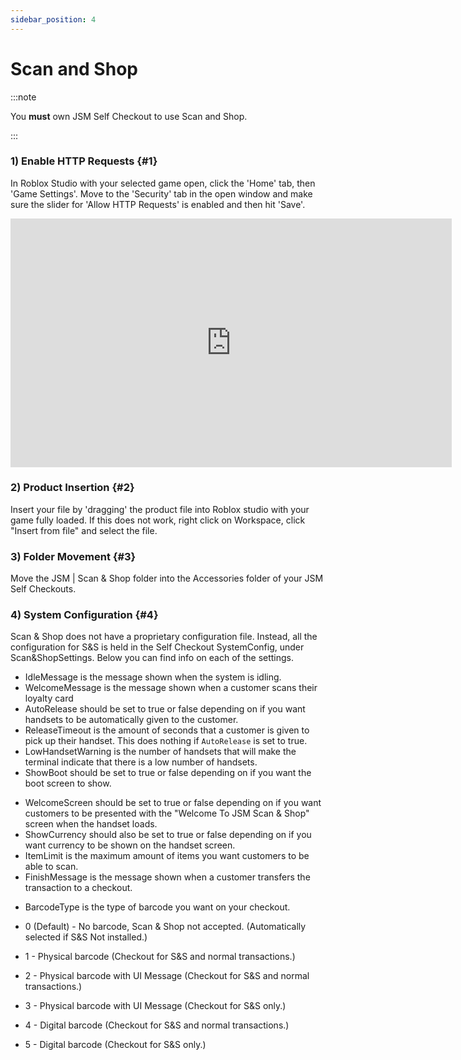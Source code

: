 ```yaml
---
sidebar_position: 4
---
```



# Scan and Shop

:::note

You **must** own JSM Self Checkout to use Scan and Shop.

:::

### 1) Enable HTTP Requests {#1}

In Roblox Studio with your selected game open, click the 'Home' tab, then 'Game Settings'. Move to the 'Security' tab in the open window and make sure the slider for 'Allow HTTP Requests' is enabled and then hit 'Save'.

<iframe width="705.61" height="397.5" src="https://www.youtube.com/embed/qtKN_3Moi7M" title="Enabling HTTP Requests" frameborder="0" allow="accelerometer; autoplay; clipboard-write; encrypted-media; gyroscope; picture-in-picture; web-share; fullscreen"></iframe>

### 2) Product Insertion {#2}

Insert your file by 'dragging' the product file into Roblox studio with your game fully loaded. If this does not work, right click on Workspace, click "Insert from file" and select the file.

### 3) Folder Movement {#3}

Move the JSM | Scan & Shop folder into the Accessories folder of your JSM Self Checkouts.

### 4) System Configuration {#4}

Scan & Shop does not have a proprietary configuration file. Instead, all the configuration for S&S is held in the Self Checkout SystemConfig, under Scan&ShopSettings. Below you can find info on each of the settings.

<Tabs>
<TabItem value="terminalsettings" label="TerminalSettings" default>

- IdleMessage is the message shown when the system is idling.
- WelcomeMessage is the message shown when a customer scans their loyalty card
- AutoRelease should be set to true or false depending on if you want handsets to be automatically given to the customer.
- ReleaseTimeout is the amount of seconds that a customer is given to pick up their handset. This does nothing if `AutoRelease` is set to true.
- LowHandsetWarning is the number of handsets that will make the terminal indicate that there is a low number of handsets.
- ShowBoot should be set to true or false depending on if you want the boot screen to show.

</TabItem>
<TabItem value="handsetsettings" label="HandsetSettings">

- WelcomeScreen should be set to true or false depending on if you want customers to be presented with the "Welcome To JSM Scan & Shop" screen when the handset loads.
- ShowCurrency should also be set to true or false depending on if you want currency to be shown on the handset screen.
- ItemLimit is the maximum amount of items you want customers to be able to scan.
- FinishMessage is the message shown when a customer transfers the transaction to a checkout.

</TabItem>
<TabItem value="checkoutsettings" label="CheckoutSettings">

- BarcodeType is the type of barcode you want on your checkout.

-	0  (Default) - No barcode, Scan & Shop not accepted. (Automatically selected if S&S Not installed.)
-	1			       - Physical barcode (Checkout for S&S and normal transactions.)
-	2            - Physical barcode with UI Message (Checkout for S&S and normal transactions.)
-	3            - Physical barcode with UI Message (Checkout for S&S only.)
-	4            - Digital barcode (Checkout for S&S and normal transactions.)
-	5            - Digital barcode (Checkout for S&S only.)

</TabItem>
</Tabs>
